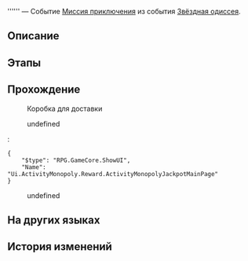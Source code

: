 {{Дополнить|Диалоги.}}
{{Миссия Инфобокс
|id              = 8021303
|Название        = 
|Изображение     = Миссия Освоения .png
|Тип             = Миссия приключения
|События         = Звёздная одиссея
|Глава           = 
|Условия         = Завершена [[Миссия приключения]] ''[[Посылка для Безымянных]]''
|Персонажи       = Первопроходец
|СтартЛокация    = Общий вагон
|Мир             = Звёздный экспресс
|Локации         = Общий вагон
|Предыдущая      = Посылка для Безымянных
|Следующая       = 
|Награды         = 
}}
'''''' — Событие [[Миссия приключения]] из события [[Звёздная одиссея]].

==Описание==
{{Описание|<!--официальное описание из Перекрёстка судеб-->}}

==Этапы==


==Прохождение==
{{Дополнить}}



:{{Диалог|Разговор}} Коробка для доставки
<!--Unknown TalkSentence: 802130250-->
:{{Диалог|Журнал путешествий}} undefined
:<pre>{
	"$type": "RPG.GameCore.ShowUI",
	"Name": "Ui.ActivityMonopoly.Reward.ActivityMonopolyJackpotMainPage"
}</pre>
:{{Диалог|Выход}} undefined

{{Диалог Конец}}

==На других языках==
{{На других языках
|en   = 
|zhs  = 
|zht  = 
|ja   = 
|ko   = 
|es   = 
|fr   = 
|ru   = 
|th   = 
|vi   = 
|de   = 
|id   = 
|pt   = 
}}

==История изменений==
{{История изменений|2.7}}
